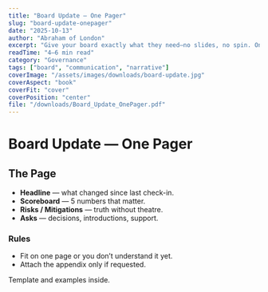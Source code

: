 ```yaml
---
title: "Board Update — One Pager"
slug: "board-update-onepager"
date: "2025-10-13"
author: "Abraham of London"
excerpt: "Give your board exactly what they need—no slides, no spin. One page, tight narrative, crisp asks."
readTime: "4–6 min read"
category: "Governance"
tags: ["board", "communication", "narrative"]
coverImage: "/assets/images/downloads/board-update.jpg"
coverAspect: "book"
coverFit: "cover"
coverPosition: "center"
file: "/downloads/Board_Update_OnePager.pdf"
---
```


# Board Update — One Pager

## The Page
- **Headline** — what changed since last check-in.  
- **Scoreboard** — 5 numbers that matter.  
- **Risks / Mitigations** — truth without theatre.  
- **Asks** — decisions, introductions, support.

### Rules
- Fit on one page or you don’t understand it yet.  
- Attach the appendix only if requested.

Template and examples inside.
